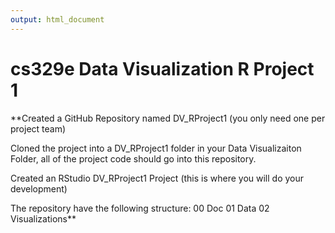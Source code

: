 ```yaml
---
output: html_document
---
```

cs329e Data Visualization R Project 1
===
**Created a GitHub Repository named DV_RProject1 (you only need one per project team)

Cloned the project into a DV_RProject1 folder in your Data Visualizaiton Folder, all of the project code should go into this repository.

Created an RStudio DV_RProject1 Project (this is where you will do your development)

The repository have the following structure:
      00 Doc
      01 Data
      02 Visualizations**


